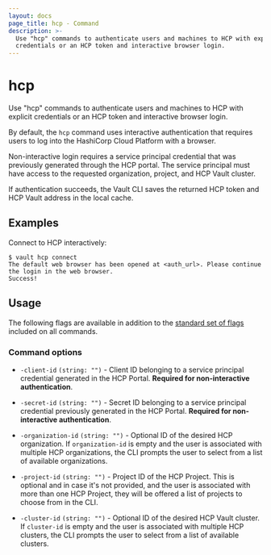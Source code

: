 ```yaml
---
layout: docs
page_title: hcp - Command
description: >-
  Use "hcp" commands to authenticate users and machines to HCP with explicit
  credentials or an HCP token and interactive browser login.
---
```


# hcp

Use "hcp" commands to authenticate users and machines to HCP with explicit
credentials or an HCP token and interactive browser login.

By default, the `hcp` command uses interactive authentication that requires
users to log into the HashiCorp Cloud Platform with a browser.

Non-interactive login requires a service principal credential that was
previously generated through the HCP portal. The service principal must have
access to the requested organization, project, and HCP Vault cluster.

If authentication succeeds, the Vault CLI saves the returned HCP token and HCP
Vault address in the local cache.

## Examples

Connect to HCP interactively:

```shell-session
$ vault hcp connect
The default web browser has been opened at <auth_url>. Please continue the login in the web browser.
Success!
```

## Usage

The following flags are available in addition to the [standard set of
flags](/vault/docs/commands) included on all commands.

### Command options

- `-client-id` `(string: "")` - Client ID belonging to a service principal
  credential generated in the HCP Portal. **Required for non-interactive
  authentication**.

- `-secret-id` `(string: "")` - Secret ID belonging to a service principal
  credential previously generated in the HCP Portal. **Required for
  non-interactive authentication**.

- `-organization-id` `(string: "")` - Optional ID of the desired HCP
  organization. If `organization-id` is empty and the user is associated with
  multiple HCP organizations, the CLI prompts the user to select from a list
  of available organizations.

- `-project-id` `(string: "")` - Project ID of the HCP Project. This is optional and in case it's not provided,
and the user is associated with more than one HCP Project, they will be offered a list of projects to choose from in the CLI.

- `-cluster-id` `(string: "")` - Optional ID of the desired HCP Vault cluster.
  If `cluster-id` is empty and the user is associated with multiple HCP clusters,
  the CLI prompts the user to select from a list of available clusters.

